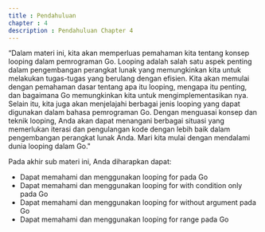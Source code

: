 ```yaml
---
title : Pendahuluan
chapter : 4
description : Pendahuluan Chapter 4
---
```


<Card>
“Dalam materi ini, kita akan memperluas pemahaman kita tentang konsep looping 
dalam pemrograman Go. Looping adalah salah satu aspek penting dalam 
pengembangan perangkat lunak yang memungkinkan kita untuk melakukan tugas-tugas yang berulang dengan efisien. Kita akan memulai dengan pemahaman dasar 
tentang apa itu looping, mengapa itu penting, dan bagaimana Go 
memungkinkan kita untuk mengimplementasikan nya. Selain itu, kita juga akan 
menjelajahi berbagai jenis looping yang dapat digunakan dalam bahasa 
pemrograman Go. Dengan menguasai konsep dan teknik looping, Anda akan 
dapat menangani berbagai situasi yang memerlukan iterasi dan pengulangan kode 
dengan lebih baik dalam pengembangan perangkat lunak Anda. Mari kita mulai 
dengan mendalami dunia looping dalam Go."
</Card>

Pada akhir sub materi ini, Anda diharapkan dapat:

- Dapat memahami dan menggunakan looping for pada Go
- Dapat memahami dan menggunakan looping for with condition only pada Go
- Dapat memahami dan menggunakan looping for without argument pada Go
- Dapat memahami dan menggunakan looping for range pada Go
